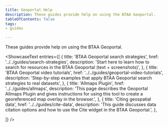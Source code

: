 ```yaml
---
title: Geoportal Help
description: These guides provide help on using the BTAA Geoportal.
tableOfContents: false
tags:
- guides

---
```



These guides provide help on using the BTAA Geoportal.

<ShowcaseText
  entries={[
    {
      title: 'BTAA Geoportal search strategies',
      href: '../../guides/search-strategies',
      description: 'Start here to learn how to search for resources in the BTAA Geoportal (text + screenshots)',
    },
    {
      title: 'BTAA Geoportal video tutorials',
      href: '../../guides/geoportal-video-tutorials',
      description: 'Step-by-step examples that apply BTAA Geoportal search strategies to real datasets',
    },
    {
      title: 'Allmaps Plugin',
      href: '../../guides/allmaps',
      description: 'This page describes the Geoportal Allmaps Plugin and gives instructions for using this tool to create a georeferenced map overlay in the browser.',
    },
    {
      title: 'Citing geospatial data',
      href: '../../guides/cite-data',
      description: 'This guide discusses data citation options and how to use the Cite widget in the BTAA Geoportal.',
    },

  ]}
/>